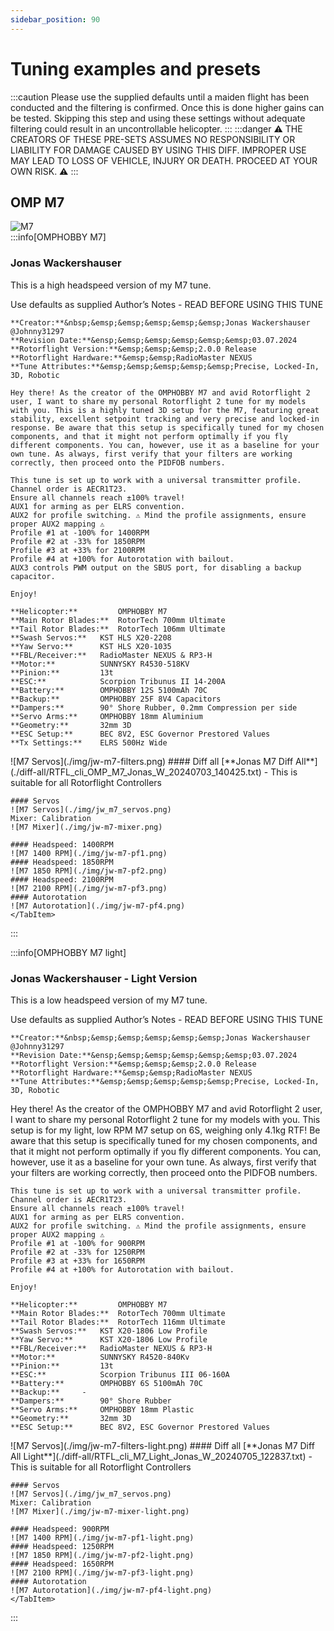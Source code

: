 ```yaml
---
sidebar_position: 90
---
```


# Tuning examples and presets

:::caution
  Please use the supplied defaults until a maiden flight has been conducted and the filtering is confirmed. Once this is done higher gains can be tested. Skipping this step and using these settings without adequate filtering could result in an uncontrollable helicopter. 
:::
:::danger
⚠ THE CREATORS OF THESE PRE-SETS ASSUMES NO RESPONSIBILITY OR LIABILITY FOR DAMAGE CAUSED BY USING THIS DIFF. IMPROPER USE MAY LEAD TO LOSS OF VEHICLE, INJURY OR DEATH. PROCEED AT YOUR OWN RISK. ⚠
:::
## OMP M7

![M7](./pre-sets/m7.png)  
:::info[OMPHOBBY M7]
### Jonas Wackershauser
This is a high headspeed version of my M7 tune.

<Tabs>
  <TabItem value="My filters are disabled" label="My filters are disabled" default>
Use defaults as supplied  
  </TabItem>
  <TabItem value="Author’s Notes" label="Author’s Notes" default>
    Author’s Notes - READ BEFORE USING THIS TUNE  

    **Creator:**&nbsp;&emsp;&emsp;&emsp;&emsp;&emsp;Jonas Wackershauser @Johnny31297  
    **Revision Date:**&ensp;&emsp;&emsp;&emsp;&emsp;&emsp;03.07.2024  
    **Rotorflight Version:**&emsp;&emsp;&emsp;2.0.0 Release  
    **Rotorflight Hardware:**&emsp;&emsp;RadioMaster NEXUS  
    **Tune Attributes:**&emsp;&emsp;&emsp;&emsp;&emsp;Precise, Locked-In, 3D, Robotic  

    Hey there! As the creator of the OMPHOBBY M7 and avid Rotorflight 2 user, I want to share my personal Rotorflight 2 tune for my models with you. This is a highly tuned 3D setup for the M7, featuring great stability, excellent setpoint tracking and very precise and locked-in response. Be aware that this setup is specifically tuned for my chosen components, and that it might not perform optimally if you fly different components. You can, however, use it as a baseline for your own tune. As always, first verify that your filters are working correctly, then proceed onto the PIDFOB numbers.  

    This tune is set up to work with a universal transmitter profile. Channel order is AECR1T23.  
    Ensure all channels reach ±100% travel!  
    AUX1 for arming as per ELRS convention.  
    AUX2 for profile switching. ⚠ Mind the profile assignments, ensure proper AUX2 mapping ⚠ 
    Profile #1 at -100% for 1400RPM  
    Profile #2 at -33% for 1850RPM  
    Profile #3 at +33% for 2100RPM  
    Profile #4 at +100% for Autorotation with bailout.  
    AUX3 controls PWM output on the SBUS port, for disabling a backup capacitor.  

    Enjoy!  

    **Helicopter:** 		OMPHOBBY M7  
    **Main Rotor Blades:** 	RotorTech 700mm Ultimate  
    **Tail Rotor Blades:**	RotorTech 106mm Ultimate  
    **Swash Servos:** 	KST HLS X20-2208  
    **Yaw Servo:**		KST HLS X20-1035  
    **FBL/Receiver:**	RadioMaster NEXUS & RP3-H  
    **Motor:**			SUNNYSKY R4530-518KV  
    **Pinion:**			13t  
    **ESC:**			Scorpion Tribunus II 14-200A  
    **Battery:**		OMPHOBBY 12S 5100mAh 70C  
    **Backup:**		    OMPHOBBY 25F 8V4 Capacitors  
    **Dampers:** 		90° Shore Rubber, 0.2mm Compression per side  
    **Servo Arms:**		OMPHOBBY 18mm Aluminium  
    **Geometry:**	 	32mm 3D  
    **ESC Setup:**		BEC 8V2, ESC Governor Prestored Values  
    **Tx Settings:**	ELRS 500Hz Wide  

  </TabItem>
  <TabItem value="Recommended Filters" label="Recommended Filters" default>
    ![M7 Servos](./img/jw-m7-filters.png)  
  </TabItem>

  <TabItem value="I have checked and filters are enabled and working" label="I have checked: filters are enabled and working">
    #### Diff all
    [**Jonas M7 Diff All**](./diff-all/RTFL_cli_OMP_M7_Jonas_W_20240703_140425.txt)  - This is suitable for all Rotorflight Controllers  

    #### Servos
    ![M7 Servos](./img/jw_m7_servos.png)  
    Mixer: Calibration  
    ![M7 Mixer](./img/jw-m7-mixer.png)  

    #### Headspeed: 1400RPM  
    ![M7 1400 RPM](./img/jw-m7-pf1.png)  
    #### Headspeed: 1850RPM
    ![M7 1850 RPM](./img/jw-m7-pf2.png)  
    #### Headspeed: 2100RPM
    ![M7 2100 RPM](./img/jw-m7-pf3.png)  
    #### Autorotation
    ![M7 Autorotation](./img/jw-m7-pf4.png)
    </TabItem>
</Tabs>

:::

:::info[OMPHOBBY M7 light]
### Jonas Wackershauser - Light Version
This is a low headspeed version of my M7 tune.

<Tabs>
  <TabItem value="My filters are disabled" label="My filters are disabled" default>
Use defaults as supplied  
  </TabItem>
  <TabItem value="Author’s Notes" label="Author’s Notes" default>
    Author’s Notes - READ BEFORE USING THIS TUNE  

    **Creator:**&nbsp;&emsp;&emsp;&emsp;&emsp;&emsp;Jonas Wackershauser @Johnny31297  
    **Revision Date:**&ensp;&emsp;&emsp;&emsp;&emsp;&emsp;03.07.2024  
    **Rotorflight Version:**&emsp;&emsp;&emsp;2.0.0 Release  
    **Rotorflight Hardware:**&emsp;&emsp;RadioMaster NEXUS  
    **Tune Attributes:**&emsp;&emsp;&emsp;&emsp;&emsp;Precise, Locked-In, 3D, Robotic  

Hey there! As the creator of the OMPHOBBY M7 and avid Rotorflight 2 user, I want to share my personal Rotorflight 2 tune for my models with you. This setup is for my light, low RPM M7 setup on 6S, weighing only 4.1kg RTF! Be aware that this setup is specifically tuned for my chosen components, and that it might not perform optimally if you fly different components. You can, however, use it as a baseline for your own tune. As always, first verify that your filters are working correctly, then proceed onto the PIDFOB numbers.  

    This tune is set up to work with a universal transmitter profile. Channel order is AECR1T23.  
    Ensure all channels reach ±100% travel!  
    AUX1 for arming as per ELRS convention.  
    AUX2 for profile switching. ⚠ Mind the profile assignments, ensure proper AUX2 mapping ⚠  
    Profile #1 at -100% for 900RPM  
    Profile #2 at -33% for 1250RPM  
    Profile #3 at +33% for 1650RPM  
    Profile #4 at +100% for Autorotation with bailout.  

    Enjoy!  

    **Helicopter:** 		OMPHOBBY M7  
    **Main Rotor Blades:** 	RotorTech 700mm Ultimate  
    **Tail Rotor Blades:**	RotorTech 116mm Ultimate  
    **Swash Servos:** 	KST X20-1806 Low Profile  
    **Yaw Servo:**		KST X20-1806 Low Profile  
    **FBL/Receiver:**	RadioMaster NEXUS & RP3-H  
    **Motor:**			SUNNYSKY R4520-840Kv  
    **Pinion:**			13t  
    **ESC:**			Scorpion Tribunus III 06-160A  
    **Battery:**		OMPHOBBY 6S 5100mAh 70C  
    **Backup:**		-  
    **Dampers:** 		90° Shore Rubber  
    **Servo Arms:**		OMPHOBBY 18mm Plastic  
    **Geometry:**	 	32mm 3D  
    **ESC Setup:**		BEC 8V2, ESC Governor Prestored Values   

  </TabItem>
  <TabItem value="Recommended Filters" label="Recommended Filters" default>
    ![M7 Servos](./img/jw-m7-filters-light.png)  
  </TabItem>

  <TabItem value="I have checked and filters are enabled and working" label="I have checked: filters are enabled and working">
    #### Diff all
    [**Jonas M7 Diff All Light**](./diff-all/RTFL_cli_M7_Light_Jonas_W_20240705_122837.txt)  - This is suitable for all Rotorflight Controllers  

    #### Servos
    ![M7 Servos](./img/jw_m7_servos.png)  
    Mixer: Calibration  
    ![M7 Mixer](./img/jw-m7-mixer-light.png)  

    #### Headspeed: 900RPM  
    ![M7 1400 RPM](./img/jw-m7-pf1-light.png)  
    #### Headspeed: 1250RPM
    ![M7 1850 RPM](./img/jw-m7-pf2-light.png)  
    #### Headspeed: 1650RPM
    ![M7 2100 RPM](./img/jw-m7-pf3-light.png)  
    #### Autorotation
    ![M7 Autorotation](./img/jw-m7-pf4-light.png)
    </TabItem>
</Tabs>

:::
